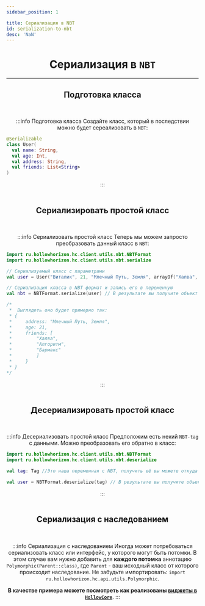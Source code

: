 ```yaml
---
sidebar_position: 1

title: Сериализация в NBT
id: serialization-to-nbt
desc: 'NaN'
---
```


<div align="center">

# Сериализация в `NBT`

---

## Подготовка класса

<br />

:::info Подготовка класса
Создайте класс, который в последствии можно будет сереализовать в `NBT`:
<div align="left" id="dont-copy">

```kts title="Пример"
@Serializable
class User(
  val name: String,
  val age: Int,
  val address: String,
  val friends: List<String>
)
```
</div>
:::

<br />
<br />

## Сериализировать простой класс

<br />

:::info Сериализовать простой класс
Теперь мы можем запросто преобразовать данный класс в `NBT`:
<div align="left" id="dont-copy">

```kts title="Пример"
import ru.hollowhorizon.hc.client.utils.nbt.NBTFormat
import ru.hollowhorizon.hc.client.utils.nbt.serialize

// Сериализуемый класс с параметрами
val user = User("Виталик", 21, "Млечный Путь, Земля", arrayOf("Халва", "Алгоритм", "Бармакс"))

// Сериализация класса в NBT формат и запись его в переменную
val nbt = NBTFormat.serialize(user) // В результате вы получите объект класса net.minecraft.nbt.Tag

/*
 *  Выглядеть оно будет примерно так: 
 * {
 *     address: "Млечный Путь, Земля",
 *     age: 21,
 *     friends: [
 *         "Халва",
 *         "Алгоритм",
 *         "Бармакс"
 *         ]
 *     }
 * }
*/
```
</div>
:::

<br />
<br />

## Десериализировать простой класс

<br />

:::info Десериализовать простой класс
Предположим есть некий `NBT-tag` с данными. Можно преобразовать его обратно в класс:
<div align="left" id="dont-copy">

```kts
import ru.hollowhorizon.hc.client.utils.nbt.NBTFormat
import ru.hollowhorizon.hc.client.utils.nbt.deserialize

val tag: Tag //Это наша переменная с NBT, получить её вы можете откуда хотите

val user = NBTFormat.deserialize(tag) // В результате вы получите объект класса User
```
</div>
:::

<br />
<br />

## Сериализация с наследованием

<br />

:::info Сериализация с наследованием
Иногда может потребоваться сериализовать класс или интерфейс, у которого могут быть потомки.
В этом случае вам нужно добавить для **каждого потомка** аннотацию `Polymorphic(Parent::class)`,
где `Parent` - ваш исходный класс от которого происходит наследование. Не забудьте
импортировать: `import ru.hollowhorizon.hc.api.utils.Polymorphic`.

**В качестве примера можете посмотреть как реализованы [виджеты в `HollowCore`](https://github.com/HollowHorizon/HollowCore/blob/1.19.2/src/main/java/ru/hollowhorizon/hc/common/ui/Widget.kt)**.
:::

</div>
